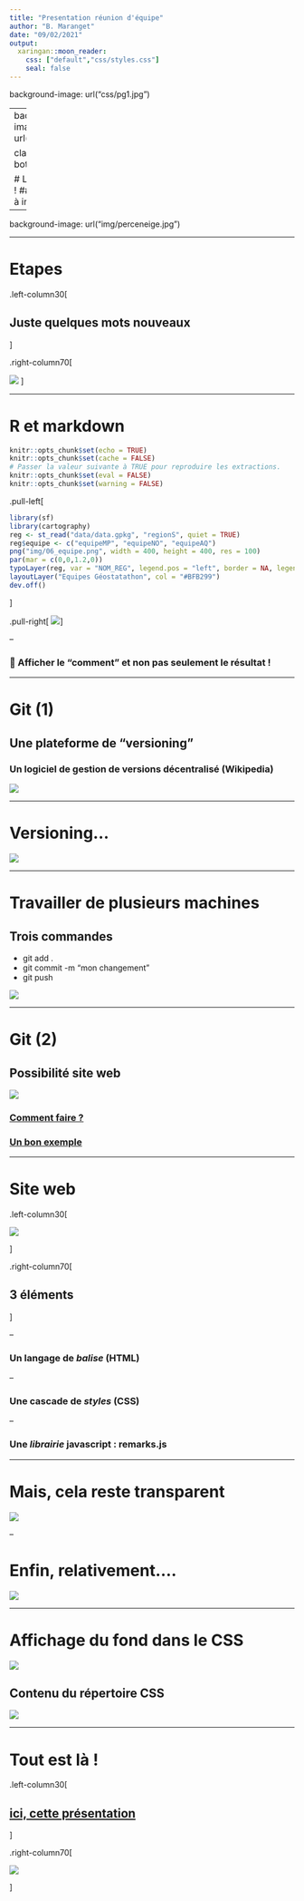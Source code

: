```yaml
---
title: "Presentation réunion d'équipe"
author: "B. Maranget"
date: "09/02/2021"
output:
  xaringan::moon_reader:
    css: ["default","css/styles.css"]
    seal: false
---
```

background-image: url("css/pg1.jpg")

---
background-image: url("css/pg2.jpg")

class: right, bottom

# La nature renait !
## Balade de R à internet !
---


background-image: url("img/perceneige.jpg")

---


# Etapes



.left-column30[ 

## Juste quelques mots nouveaux

]


.right-column70[





![](img/outils.jpg#center)
]



---



# R et markdown


```r
knitr::opts_chunk$set(echo = TRUE)
knitr::opts_chunk$set(cache = FALSE)
# Passer la valeur suivante à TRUE pour reproduire les extractions.
knitr::opts_chunk$set(eval = FALSE)
knitr::opts_chunk$set(warning = FALSE)
```

.pull-left[
```r
library(sf)
library(cartography)
reg <- st_read("data/data.gpkg", "regionS", quiet = TRUE)
reg$equipe <- c("equipeMP", "equipeNO", "equipeAQ")
png("img/06_equipe.png", width = 400, height = 400, res = 100)
par(mar = c(0,0,1.2,0))
typoLayer(reg, var = "NOM_REG", legend.pos = "left", border = NA, legend.values.cex = 0.8, legend.title.txt = "")
layoutLayer("Equipes Géostatathon", col = "#BFB299")
dev.off()
```
]

.pull-right[
![](img/06_equipe.png)
]


--

### 🤔 Afficher le "comment" et non pas seulement le résultat !

---

# Git (1)

## Une plateforme de "versioning"

### Un logiciel de gestion de versions décentralisé (Wikipedia)

![](img/github.png)

---

# Versioning...

![](img/versioning.png)

---

# Travailler de plusieurs machines

## Trois commandes

* git add . 
* git commit -m "mon changement" 
* git push

![](img/gitpush.png)


---

# Git (2)

## Possibilité site web

![](img/siteweb.png#center)

### [Comment faire ?](https://putaindecode.io/articles/creer-un-site-web-gratuitement-avec-github-pages/)

### [Un bon exemple](https://rcarto.github.io/carto_avec_r/)



---



# Site web

.left-column30[ 


![](img/arbres.png)


]


.right-column70[




## 3 éléments

]

--

###  Un langage de *balise* (HTML)

--

###  Une cascade de *styles* (CSS)

--

###  Une *librairie* javascript : remarks.js


---

# Mais, cela reste transparent

![](img/debscript.png)

--

# Enfin, relativement....


![](img/pblien.png)

---

# Affichage du fond dans le CSS

![](img/fond.png)

## Contenu du répertoire CSS

![](img/contenucss.png)



---

# Tout est là !





.left-column30[ 


##  [ici, cette présentation](https://github.com/beababa/beababa.github.io)


]

.right-column70[

![](img/abyme.png)

]
